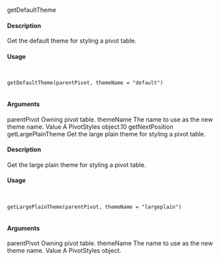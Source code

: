 getDefaultTheme

#### Description

Get the default theme for styling a pivot table.

#### Usage
<pre><code>

getDefaultTheme(parentPivot, themeName = "default")

</code></pre>
#### Arguments

parentPivot Owning pivot table.
themeName The name to use as the new theme name.
Value
A PivotStyles object.10
getNextPosition
getLargePlainTheme
Get the large plain theme for styling a pivot table.

#### Description

Get the large plain theme for styling a pivot table.

#### Usage
<pre><code>

getLargePlainTheme(parentPivot, themeName = "largeplain")

</code></pre>
#### Arguments

parentPivot Owning pivot table.
themeName The name to use as the new theme name.
Value
A PivotStyles object.
